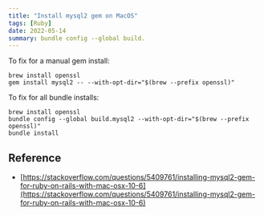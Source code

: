 ```yaml
---
title: "Install mysql2 gem on MacOS"
tags: [Ruby]
date: 2022-05-14
summary: bundle config --global build.
---
```


To fix for a manual gem install:

```
brew install openssl
gem install mysql2 -- --with-opt-dir="$(brew --prefix openssl)"
```

To fix for all bundle installs:

```
brew install openssl
bundle config --global build.mysql2 --with-opt-dir="$(brew --prefix openssl)"
bundle install
```

## Reference

- [https://stackoverflow.com/questions/5409761/installing-mysql2-gem-for-ruby-on-rails-with-mac-osx-10-6](https://stackoverflow.com/questions/5409761/installing-mysql2-gem-for-ruby-on-rails-with-mac-osx-10-6)